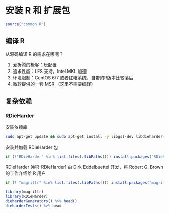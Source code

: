 # 安装 R 和 扩展包 {#install}

```r
source("common.R")
```

## 编译 R

从源码编译 R 的需求在哪呢？

1. 爱折腾的极客：玩配置
2. 追求性能：LFS 支持，Intel MKL 加速
3. 环境限制：CentOS 6/7 或者红帽系统，自带的R版本比较落后
4. 微软提供的一套 MSR （这里不需要编译）

## 复杂依赖

### RDieHarder

安装依赖库

```bash
sudo apt-get update && sudo apt-get install -y libgsl-dev libdieharder-dev
```

安装并加载 RDieHarder 包

```r
if (!"RDieHarder" %in% list.files(.libPaths())) install.packages("RDieHarder")
```

RDieHarder [@R-RDieHarder] 由 Dirk Eddelbuettel 开发，将 Robert G. Brown 的工作介绍给 R 用户

```r
if (! "magrittr" %in% list.files(.libPaths())) install.packages("magrittr")
```


```r
library(magrittr)
library(RDieHarder)
dieharderGenerators() %>% head()
dieharderTests() %>% head
```


